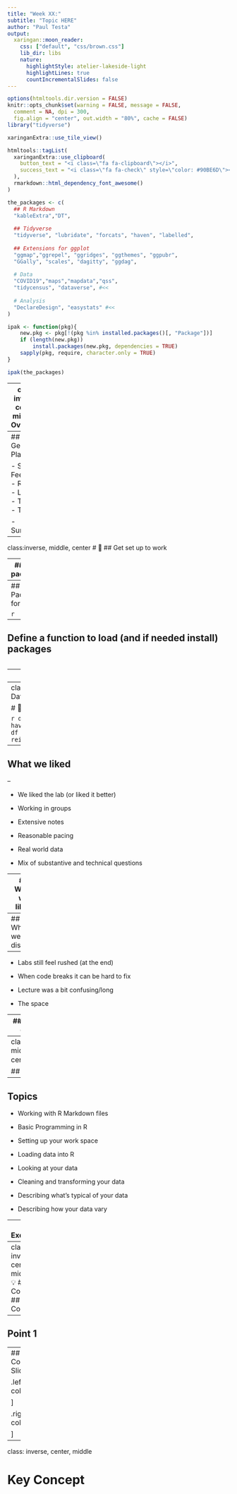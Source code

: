 ```yaml
---
title: "Week XX:"
subtitle: "Topic HERE"
author: "Paul Testa"
output:
  xaringan::moon_reader:
    css: ["default", "css/brown.css"]
    lib_dir: libs
    nature:
      highlightStyle: atelier-lakeside-light
      highlightLines: true
      countIncrementalSlides: false
---
```


```r
options(htmltools.dir.version = FALSE)
knitr::opts_chunk$set(warning = FALSE, message = FALSE, 
  comment = NA, dpi = 300,
  fig.align = "center", out.width = "80%", cache = FALSE)
library("tidyverse")
```

```r
xaringanExtra::use_tile_view()
```

```r
htmltools::tagList(
  xaringanExtra::use_clipboard(
    button_text = "<i class=\"fa fa-clipboard\"></i>",
    success_text = "<i class=\"fa fa-check\" style=\"color: #90BE6D\"></i>",
  ),
  rmarkdown::html_dependency_font_awesome()
)
```


```r
the_packages <- c(
  ## R Markdown
  "kableExtra","DT",
  
  ## Tidyverse
  "tidyverse", "lubridate", "forcats", "haven", "labelled",
  
  ## Extensions for ggplot
  "ggmap","ggrepel", "ggridges", "ggthemes", "ggpubr", 
  "GGally", "scales", "dagitty", "ggdag",
  
  # Data 
  "COVID19","maps","mapdata","qss",
  "tidycensus", "dataverse", #<<
  
  # Analysis
  "DeclareDesign", "easystats" #<<
)
```

```r
ipak <- function(pkg){
    new.pkg <- pkg[!(pkg %in% installed.packages()[, "Package"])]
    if (length(new.pkg)) 
        install.packages(new.pkg, dependencies = TRUE)
    sapply(pkg, require, character.only = TRUE)
}

```


```r
ipak(the_packages)
```

---
class: inverse, center, middle
# Overview

---
## General Plan

- Setup
- Feedback
- Review
- Lecture 
  - Topic 1
  - Topic 2

- Summary


---
class:inverse, middle, center
# 💪
## Get set up to work

---
## New packages

Hopefully, you were all able to install the following packages 

```r
install.packages("dataverse")
install.packages("tidycensus")
install.packages("easystats")
install.packages("DeclareDesign")

```



---
## Packages for today


```r

```

---
## Define a function to load (and if needed install) packages


```r
```

---
## Load packages for today

```r
```


---
class:inverse, center, middle
# 💪
## Load Data for today


# 📢
## Feedback

```r
df <- haven::read_spss("../files/data/wk03.sav")
df %>%
  mutate(
    Reincarnation = reincarnation,
    Why = creature,
  ) -> df
```

---
## What we liked

--

- We liked the lab (or liked it better)

- Working in groups 

- Extensive notes

- Reasonable pacing 

- Real world data

- Mix of substantive and technical questions

---
## What we liked

```r
DT::datatable(df %>% 
                select(Likes),
               fillContainer = F,
              height = "90%",
              options = list(
                pageLength = 4
              )
              )
```


---
## What we disliked

--

- Labs still feel rushed (at the end)

- When code breaks it can be hard to fix

- Lecture was a bit confusing/long

- The space

---
## What we disliked

```r
DT::datatable(df %>% 
                select(Dislikes),
               fillContainer = F,
              height = "90%",
              options = list(
                pageLength = 3
              )
              )
```


---
class:inverse, middle, center
# 🔍
## Review


---
## Topics

- Working with R Markdown files

- Basic Programming in R

- Setting up your work space

- Loading data into R

- Looking at your data

- Cleaning and transforming your data

- Describing what's typical of your data

- Describing how your data vary

---
## Exercises

1. Create an R Markdown File

2. Explore objects and functions in base `R`

3. Install the COVID19 package

4. Load data on COVID19 

5. Inspect the data

6. Welcome to the tidyverse

7. Measures of central tendency

8. Measures of dispersion

---
class: inverse, center, middle
# 💡
# Key Concept
## Comment


---
## Point 1


---
## Code Slide

.left-column[
```r
2+2
```


]

.right-column[
```r
plot(1:10,1:10)
```

]

---
class: inverse, center, middle

# Key Concept
